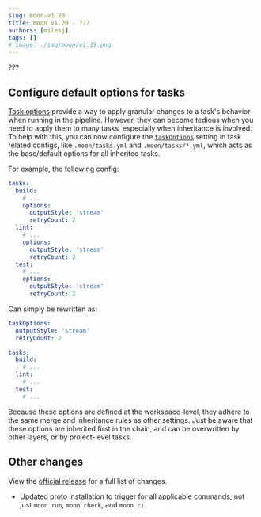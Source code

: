 ```yaml
---
slug: moon-v1.20
title: moon v1.20 - ???
authors: [milesj]
tags: []
# image: ./img/moon/v1.19.png
---
```


???

<!--truncate-->

## Configure default options for tasks

[Task options](/docs/config/project#options) provide a way to apply granular changes to a task's
behavior when running in the pipeline. However, they can become tedious when you need to apply them
to many tasks, especially when inheritance is involved. To help with this, you can now configure the
[`taskOptions`](/docs/config/tasks#taskoptions) setting in task related configs, like
`.moon/tasks.yml` and `.moon/tasks/*.yml`, which acts as the base/default options for all inherited
tasks.

For example, the following config:

```yaml title=".moon/tasks.yml"
tasks:
  build:
    # ...
    options:
      outputStyle: 'stream'
      retryCount: 2
  lint:
    # ...
    options:
      outputStyle: 'stream'
      retryCount: 2
  test:
    # ...
    options:
      outputStyle: 'stream'
      retryCount: 2
```

Can simply be rewritten as:

```yaml title=".moon/tasks.yml"
taskOptions:
  outputStyle: 'stream'
  retryCount: 2

tasks:
  build:
    # ...
  lint:
    # ...
  test:
    # ...
```

Because these options are defined at the workspace-level, they adhere to the same merge and
inheritance rules as other settings. Just be aware that these options are inherited first in the
chain, and can be overwritten by other layers, or by project-level tasks.

## Other changes

View the [official release](https://github.com/moonrepo/moon/releases/tag/v1.20.0) for a full list
of changes.

- Updated proto installation to trigger for all applicable commands, not just `moon run`,
  `moon check`, and `moon ci`.
